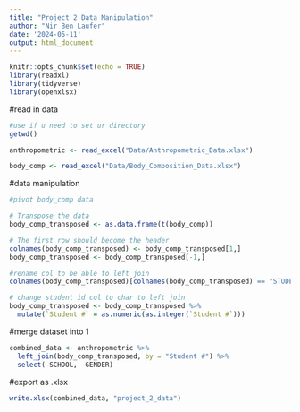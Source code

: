 ```yaml
---
title: "Project 2 Data Manipulation"
author: "Nir Ben Laufer"
date: '2024-05-11'
output: html_document
---
```


```r
knitr::opts_chunk$set(echo = TRUE)
library(readxl)
library(tidyverse)
library(openxlsx)
```

#read in data
```r
#use if u need to set ur directory
getwd()

anthropometric <- read_excel("Data/Anthropometric_Data.xlsx")

body_comp <- read_excel("Data/Body_Composition_Data.xlsx")

```

#data manipulation
```r
#pivot body_comp data

# Transpose the data
body_comp_transposed <- as.data.frame(t(body_comp))

# The first row should become the header
colnames(body_comp_transposed) <- body_comp_transposed[1,]
body_comp_transposed <- body_comp_transposed[-1,]

#rename col to be able to left join
colnames(body_comp_transposed)[colnames(body_comp_transposed) == "STUDENT NUMBER"] <- "Student #"

# change student id col to char to left join
body_comp_transposed <- body_comp_transposed %>%
  mutate(`Student #` = as.numeric(as.integer(`Student #`)))
```

#merge dataset into 1
```r

combined_data <- anthropometric %>%
  left_join(body_comp_transposed, by = "Student #") %>%
  select(-SCHOOL, -GENDER)

```

#export as .xlsx
```r
write.xlsx(combined_data, "project_2_data")
```